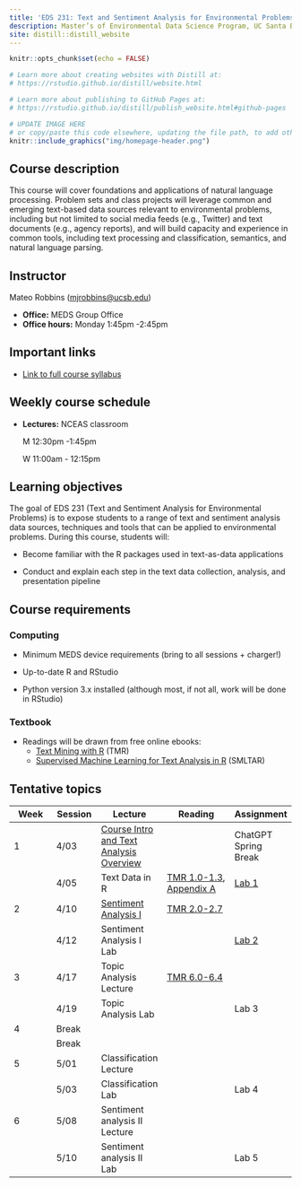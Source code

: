 ```yaml
---
title: 'EDS 231: Text and Sentiment Analysis for Environmental Problems'
description: Master’s of Environmental Data Science Program, UC Santa Barbara
site: distill::distill_website
---
```


```r
knitr::opts_chunk$set(echo = FALSE)

# Learn more about creating websites with Distill at:
# https://rstudio.github.io/distill/website.html

# Learn more about publishing to GitHub Pages at:
# https://rstudio.github.io/distill/publish_website.html#github-pages

```

```r

# UPDATE IMAGE HERE
# or copy/paste this code elsewhere, updating the file path, to add other images to your site!
knitr::include_graphics("img/homepage-header.png")
```

## Course description

This course will cover foundations and applications of natural language processing. Problem sets and class projects will leverage common and emerging text-based data sources relevant to environmental problems, including but not limited to social media feeds (e.g., Twitter) and text documents (e.g., agency reports), and will build capacity and experience in common tools, including text processing and classification, semantics, and natural language parsing.

## Instructor

Mateo Robbins ([mjrobbins\@ucsb.edu](mailto:mjrobbins@ucsb.edu){.email})

-   **Office:** MEDS Group Office
-   **Office hours:** Monday 1:45pm -2:45pm

## Important links

-   [Link to full course syllabus](https://docs.google.com/document/d/1BxkLEt02rBUl-HcfM7J0rfu0XpnPBOInKAsGBIz2fqc/edit?usp=sharing)

## Weekly course schedule

-   **Lectures:** NCEAS classroom

    M 12:30pm -1:45pm  

    W 11:00am - 12:15pm

## Learning objectives

The goal of EDS 231 (Text and Sentiment Analysis for Environmental Problems) is to expose students to a range of text and sentiment analysis data sources, techniques and tools that can be applied to environmental problems. During this course, students will:

-   Become familiar with the R packages used in text-as-data applications

-   Conduct and explain each step in the text data collection, analysis, and presentation pipeline

## Course requirements

### Computing

-   Minimum MEDS device requirements (bring to all sessions + charger!)

-   Up-to-date R and RStudio

-   Python version 3.x installed (although most, if not all, work will be done in RStudio)

### Textbook

-   Readings will be drawn from free online ebooks:
    -   [Text Mining with R](https://www.tidytextmining.com/) (TMR)
    -   [Supervised Machine Learning for Text Analysis in R](https://smltar.com/) (SMLTAR)

## Tentative topics

| Week | Session | Lecture                                                                                            | Reading                                                                                                          | Assignment                                                                            |
|------------|------------|----------------|-------------------|--------------|
| 1    | 4/03    | [Course Intro and Text Analysis Overview](https://ucsb.box.com/s/3jokarrb3xo1ksts137aeu45pm5q96q5) |                                                                                                                  | ChatGPT Spring Break                                                                  |
|      | 4/05    | Text Data in R                                                                                     | [TMR 1.0-1.3](https://www.tidytextmining.com/tidytext.html), [Appendix A](https://smltar.com/regexp.html#regexp) | [Lab 1](https://github.com/MaRo406/EDS-231-text-sentiment/blob/main/Lab1_InClass.Rmd) |
| 2    | 4/10    | [Sentiment Analysis I](https://ucsb.box.com/s/dbn794ulrulw7eg4ct8tzdig4f8lovce)                    | [TMR 2.0-2.7](https://www.tidytextmining.com/sentiment.html)                                                     |                                                                                       |
|      | 4/12    | Sentiment Analysis I Lab                                                                           |                                                                                                                  | [Lab 2](https://github.com/MaRo406/EDS-231-text-sentiment/blob/main/Lab2.Rmd)         |
| 3    | 4/17    | Topic Analysis Lecture                                                                             | [TMR 6.0-6.4](https://www.tidytextmining.com/topicmodeling.html)                                                 |                                                                                       |
|      | 4/19    | Topic Analysis Lab                                                                                 |                                                                                                                  | Lab 3                                                                                 |
| 4    | Break   |                                                                                                    |                                                                                                                  |                                                                                       |
|      | Break   |                                                                                                    |                                                                                                                  |                                                                                       |
| 5    | 5/01    | Classification Lecture                                                                             |                                                                                                                  |                                                                                       |
|      | 5/03    | Classification Lab                                                                                 |                                                                                                                  | Lab 4                                                                                 |
| 6    | 5/08    | Sentiment analysis II Lecture                                                                      |                                                                                                                  |                                                                                       |
|      | 5/10    | Sentiment analysis II Lab                                                                          |                                                                                                                  | Lab 5                                                                                 |
